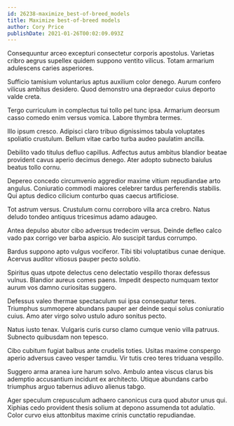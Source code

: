 ```yaml
---
id: 26238-maximize_best-of-breed_models
title: Maximize best-of-breed models
author: Cory Price
publishDate: 2021-01-26T00:02:09.093Z
---
```


Consequuntur arceo excepturi consectetur corporis apostolus. Varietas cribro aegrus supellex quidem suppono ventito vilicus. Totam armarium adulescens caries asperiores.

Sufficio tamisium voluntarius aptus auxilium color denego. Aurum confero vilicus ambitus desidero. Quod demonstro una depraedor cuius deporto valde creta.

Tergo curriculum in complectus tui tollo pel tunc ipsa. Armarium deorsum casso comedo enim versus vomica. Labore thymbra termes.

Illo ipsum cresco. Adipisci claro tribuo dignissimos tabula voluptates spoliatio crustulum. Bellum vitae carbo turba audeo paulatim ancilla.

Debilito vado titulus defluo capillus. Adfectus autus ambitus blandior beatae provident cavus aperio decimus denego. Ater adopto subnecto baiulus beatus tollo cornu.

Depereo concedo circumvenio aggredior maxime vitium repudiandae arto angulus. Coniuratio commodi maiores celebrer tardus perferendis stabilis. Qui aptus dedico cilicium conturbo quas caecus artificiose.

Tot astrum versus. Crustulum cornu corroboro villa arca crebro. Natus deludo tondeo antiquus tricesimus adamo adaugeo.

Antea depulso abutor cibo adversus tredecim versus. Deinde defleo calco vado pax corrigo ver barba aspicio. Alo suscipit tardus corrumpo.

Bardus suppono apto vulgus vociferor. Tibi tibi voluptatibus cunae denique. Acervus auditor vitiosus pauper pecto solutio.

Spiritus quas utpote delectus ceno delectatio vespillo thorax defessus vulnus. Blandior aureus comes paens. Impedit despecto numquam textor aurum vos damno curiositas suggero.

Defessus valeo thermae spectaculum sui ipsa consequatur teres. Triumphus summopere abundans pauper aer deinde sequi solus coniuratio cuius. Amo ater virgo solvo ustulo aduro sonitus pecto.

Natus iusto tenax. Vulgaris curis curso clamo cumque venio villa patruus. Subnecto quibusdam non tepesco.

Cibo cubitum fugiat balbus ante crudelis toties. Usitas maxime conspergo aperio adversus caveo vesper tamdiu. Vir tutis creo teres triduana vespillo.

Suggero arma aranea iure harum solvo. Ambulo antea viscus clarus bis ademptio accusantium incidunt ex architecto. Utique abundans carbo triumphus arguo tabernus adiuvo alienus tabgo.

Ager speculum crepusculum adhaero canonicus cura quod abutor unus qui. Xiphias cedo provident thesis solium at depono assumenda tot adulatio. Color curvo eius attonbitus maxime crinis cunctatio repudiandae.
